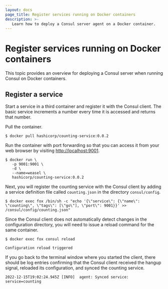 ```yaml
---
layout: docs
page_title: Register services running on Docker containers
description: >-
   Learn how to deploy a Consul server agent on a Docker container.
---
```


# Register services running on Docker containers

This topic provides an overview for deploying a Consul server when running Consul on Docker containers.

## Register a service

Start a service in a third container and register it with the Consul client. The basic service increments a number every time it is accessed and returns that number.

Pull the container.

```shell-session
$ docker pull hashicorp/counting-service:0.0.2
```

Run the container with port forwarding so that you can access it from your web browser
by visiting [http://localhost:9001](http://localhost:9001).

```shell-session
$ docker run \
   -p 9001:9001 \
   -d \
   --name=weasel \
   hashicorp/counting-service:0.0.2
```

Next, you will register the counting service with the Consul client by adding a service definition file called `counting.json` in the directory `consul/config`.

```shell-session
$ docker exec fox /bin/sh -c "echo '{\"service\": {\"name\": \"counting\", \"tags\": [\"go\"], \"port\": 9001}}' >> /consul/config/counting.json"
```

Since the Consul client does not automatically detect changes in the
configuration directory, you will need to issue a reload command for the same container.

```shell-session
$ docker exec fox consul reload
```

```plaintext hideClipboard
Configuration reload triggered
```

If you go back to the terminal window where you started the client, there should be log entries confirming that the Consul client received the hangup signal, reloaded its configuration, and synced the counting service.

```log hideClipboard
2022-12-15T19:02:24.945Z [INFO]  agent: Synced service: service=counting
```